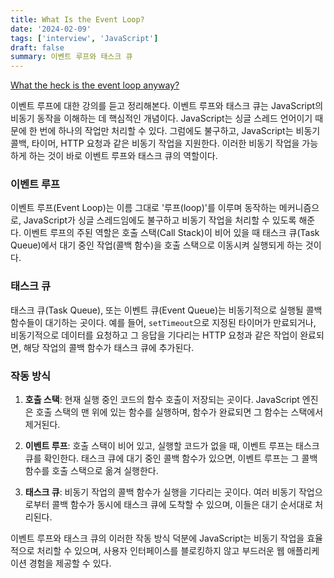 ```yaml
---
title: What Is the Event Loop?
date: '2024-02-09'
tags: ['interview', 'JavaScript']
draft: false
summary: 이벤트 루프와 태스크 큐
---
```


[What the heck is the event loop anyway?](https://www.youtube.com/watch?v=8aGhZQkoFbQ)

이벤트 루프에 대한 강의를 듣고 정리해본다. 이벤트 루프와 태스크 큐는 JavaScript의 비동기 동작을 이해하는 데 핵심적인 개념이다. JavaScript는 싱글 스레드 언어이기 때문에 한 번에 하나의 작업만 처리할 수 있다. 그럼에도 불구하고, JavaScript는 비동기 콜백, 타이머, HTTP 요청과 같은 비동기 작업을 지원한다. 이러한 비동기 작업을 가능하게 하는 것이 바로 이벤트 루프와 태스크 큐의 역할이다.

### 이벤트 루프

이벤트 루프(Event Loop)는 이름 그대로 '루프(loop)'를 이루며 동작하는 메커니즘으로, JavaScript가 싱글 스레드임에도 불구하고 비동기 작업을 처리할 수 있도록 해준다. 이벤트 루프의 주된 역할은 호출 스택(Call Stack)이 비어 있을 때 태스크 큐(Task Queue)에서 대기 중인 작업(콜백 함수)을 호출 스택으로 이동시켜 실행되게 하는 것이다.

### 태스크 큐

태스크 큐(Task Queue), 또는 이벤트 큐(Event Queue)는 비동기적으로 실행될 콜백 함수들이 대기하는 곳이다. 예를 들어, `setTimeout`으로 지정된 타이머가 만료되거나, 비동기적으로 데이터를 요청하고 그 응답을 기다리는 HTTP 요청과 같은 작업이 완료되면, 해당 작업의 콜백 함수가 태스크 큐에 추가된다.

### 작동 방식

1. **호출 스택**: 현재 실행 중인 코드의 함수 호출이 저장되는 곳이다. JavaScript 엔진은 호출 스택의 맨 위에 있는 함수를 실행하며, 함수가 완료되면 그 함수는 스택에서 제거된다.

2. **이벤트 루프**: 호출 스택이 비어 있고, 실행할 코드가 없을 때, 이벤트 루프는 태스크 큐를 확인한다. 태스크 큐에 대기 중인 콜백 함수가 있으면, 이벤트 루프는 그 콜백 함수를 호출 스택으로 옮겨 실행한다.

3. **태스크 큐**: 비동기 작업의 콜백 함수가 실행을 기다리는 곳이다. 여러 비동기 작업으로부터 콜백 함수가 동시에 태스크 큐에 도착할 수 있으며, 이들은 대기 순서대로 처리된다.

이벤트 루프와 태스크 큐의 이러한 작동 방식 덕분에 JavaScript는 비동기 작업을 효율적으로 처리할 수 있으며, 사용자 인터페이스를 블로킹하지 않고 부드러운 웹 애플리케이션 경험을 제공할 수 있다.